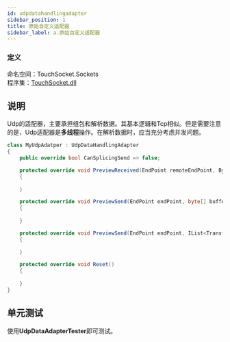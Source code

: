 ```yaml
---
id: udpdatahandlingadapter
sidebar_position: 1
title: 原始自定义适配器
sidebar_label: a.原始自定义适配器
---
```


### 定义

命名空间：TouchSocket.Sockets <br/>
程序集：[TouchSocket.dll](https://www.nuget.org/packages/TouchSocket)


## 说明

Udp的适配器，主要承担组包和解析数据。其基本逻辑和Tcp相似。但是需要注意的是，Udp适配器是**多线程**操作。在解析数据时，应当充分考虑并发问题。

```csharp
class MyUdpAdatper : UdpDataHandlingAdapter
{
    public override bool CanSplicingSend => false;

    protected override void PreviewReceived(EndPoint remoteEndPoint, ByteBlock byteBlock)
    {
       
    }

    protected override void PreviewSend(EndPoint endPoint, byte[] buffer, int offset, int length, bool isAsync)
    {
       
    }

    protected override void PreviewSend(EndPoint endPoint, IList<TransferByte> transferBytes, bool isAsync)
    {
        
    }

    protected override void Reset()
    {
        
    }
}
```


## 单元测试

使用**UdpDataAdapterTester**即可测试。
